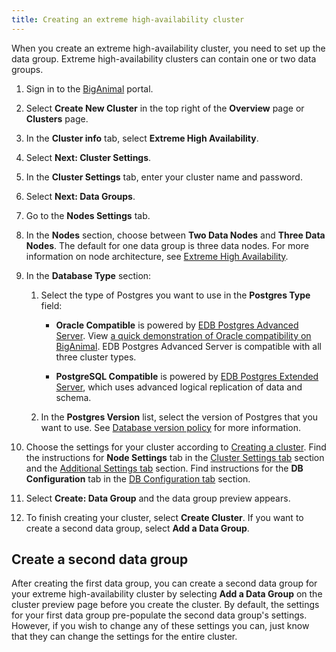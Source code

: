 ```yaml
---
title: Creating an extreme high-availability cluster
---
```


When you create an extreme high-availability cluster, you need to set up the data group. Extreme high-availability clusters can contain one or two data groups. 

1. Sign in to the [BigAnimal](https://portal.biganimal.com) portal.

1. Select **Create New Cluster** in the top right of the **Overview** page or **Clusters** page.

1. In the **Cluster info** tab, select **Extreme High Availability**. 

1. Select **Next: Cluster Settings**. 

1. In the **Cluster Settings** tab, enter your cluster name and password. 

1. Select **Next: Data Groups**. 

1. Go to the **Nodes Settings** tab. 

1. In the **Nodes** section, choose between **Two Data Nodes** and **Three Data Nodes**. The default for one data group is three data nodes. For more information on node architecture, see [Extreme High Availability](/biganimal/latest/overview/02_high_availability/#extreme-high-availability-preview).

1. In the **Database Type** section:

   1.  Select the type of Postgres you want to use in the **Postgres Type** field:

        -   **Oracle Compatible** is powered by [EDB Postgres Advanced Server](/epas/latest/). View [a quick demonstration of Oracle compatibility on BigAnimal](../../using_cluster/06_demonstration_oracle_compatibility). EDB Postgres Advanced Server is compatible with all three cluster types.

        -   **PostgreSQL Compatible** is powered by [EDB Postgres Extended Server](/pge/latest/), which uses advanced logical replication of data and schema. 
    
    1.  In the **Postgres Version** list, select the version of Postgres that you want to use. See [Database version policy](../../overview/05_database_version_policy) for more information.

1. Choose the settings for your cluster according to [Creating a cluster](/biganimal/latest/getting_started/creating_a_cluster/). Find the instructions for **Node Settings** tab in the [Cluster Settings tab](../creating_a_cluster/#cluster-settings-tab) section and the [Additional Settings tab](../creating_a_cluster/#additional-settings-tab) section. Find instructions for the **DB Configuration** tab in the [DB Configuration tab](../creating_a_cluster/#db-configuration-tab) section.

1. Select **Create: Data Group** and the data group preview appears. 

1. To finish creating your cluster, select **Create Cluster**. If you want to create a second data group, select **Add a Data Group**.

## Create a second data group

After creating the first data group, you can create a second data group for your extreme high-availability cluster by selecting **Add a Data Group** on the cluster preview page before you create the cluster. By default, the settings for your first data group pre-populate the second data group's settings. However, if you wish to change any of these settings you can, just know that they can change the settings for the entire cluster.

